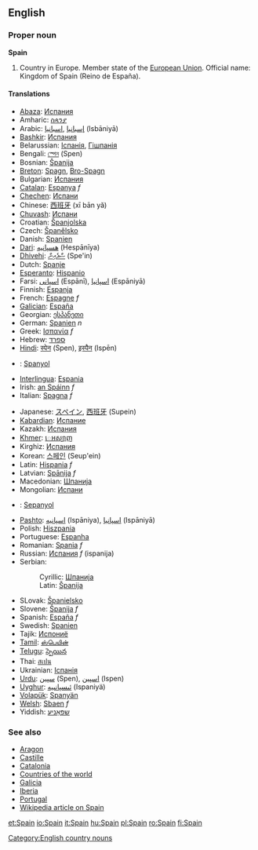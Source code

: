 ==English==

===Proper noun===
'''Spain'''

# Country in Europe. Member state of the [[European Union]]. Official name: Kingdom of Spain (Reino de España).

====Translations====
{{top}}
*[[Abaza]]: [[Испания]]
*Amharic: [[ስጳንያ]]
*Arabic: [[إسبانيا]] ,[[اسبانيا]] (Isbāniyā)
*[[Bashkir]]: [[Испания]]
*Belarussian: [[Іспанія]], [[Гішпанія]]
*Bengali: [[স্পেন]] (Spen)
*Bosnian: [[Španija]] {{f}}
*[[Breton]]: [[Spagn]], [[Bro-Spagn]]
*Bulgarian: [[Испания]]
*[[Catalan]]: [[Espanya]] ''f''
*[[Chechen]]: [[Испани]]
*Chinese: [[西班牙]] (xī bān yă)
*[[Chuvash]]: [[Испани]]
*Croatian: [[Španjolska]] {{f}}
*Czech: [[Španělsko]]
*Danish: [[Spanien]]
*[[Dari]]: [[هسپانیه]] (Hespānīya)
*[[Dhivehi]]: [[ސްޕެއިން]] (Spe'in)
*Dutch: [[Spanje]]
*[[Esperanto]]: [[Hispanio]]
*Farsi: [[اسپانی]] (Espānī), [[اسپانیا]] (Espāniyā)
*Finnish: [[Espanja]]
*French: [[Espagne]] ''f''
*[[Galician]]: [[España]]
*Georgian: [[ესპანეთი]]
*German: [[Spanien]] ''n''
*Greek: [[Ισπανία]] ''f''
*Hebrew: [[ספרד]]
*[[Hindi]]: [[स्पेन]] (Spen), [[इस्पैन]] (Ispēn)
*{{id}}: [[Spanyol]]
*[[Interlingua]]: [[Espania]]
*Irish: [[an Spáinn]] ''f''
*Italian: [[Spagna]] ''f''
{{mid}}
*Japanese: [[スペイン]], [[西班牙]] (Supein)
*[[Kabardian]]: [[Испание]]
*Kazakh: [[Испания]]
*[[Khmer]]: [[េអស្បាញ]]
*Kirghiz: [[Испания]]
*Korean: [[스페인]] (Seup'ein)
*Latin: [[Hispania]] ''f''
*Latvian: [[Spānija]] ''f''
*Macedonian: [[Шпанија#Macedonian|Шпанија]]
*Mongolian: [[Испани]]
*{{ms}}: [[Sepanyol]]
*[[Pashto]]: [[اسپانيه]] (Ispāniya), [[اسپانيا]] (Ispāniyā)
*Polish: [[Hiszpania]]
*Portuguese: [[Espanha]]
*Romanian: [[Spania]] ''f''
*Russian: [[Испания]] ''f'' (ispanija)
*Serbian:
*:Cyrillic: [[Шпанија#Serbian|Шпанија]] {{f}}
*:Latin: [[Španija#Serbian|Španija]] {{f}}
*SLovak: [[Španielsko]]
*Slovene: [[Španija]] ''f''
*Spanish: [[España]] ''f''
*Swedish: [[Spanien]]
*Tajik: [[Испониё]]
*[[Tamil]]: [[ஸ்பெயின்]]
*[[Telugu]]: [[స్పెయిన]]
*Thai: [[สเปน]]
*Ukrainian: [[Іспанія]]
*[[Urdu]]: [[سپین]] (Spen), [[اسپین]] (Ispen)
*[[Uyghur]]: [[ﺋﯩﺴﭙﺎﻧﯩﻴﻪ]] (Ispaniyä)
*[[Volapük]]: [[Spanyän]]
*[[Welsh]]: [[Sbaen]] ''f''
*Yiddish: [[שפּאַניע]]
{{bottom}}

===See also===
*[[Aragon]]
*[[Castille]]
*[[Catalonia]]
*[[Countries of the world]]
*[[Galicia]]
*[[Iberia]]
*[[Portugal]]
*[[w:Spain|Wikipedia article on Spain]]
[[Category:English country nouns]]

[[et:Spain]]
[[io:Spain]]
[[it:Spain]]
[[hu:Spain]]
[[pl:Spain]]
[[ro:Spain]]
[[fi:Spain]]